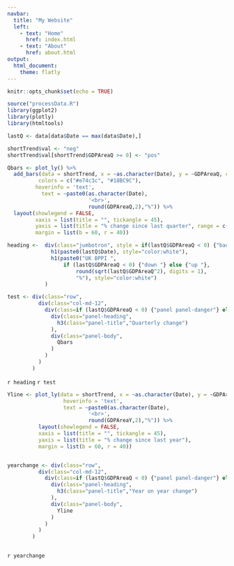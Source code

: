 ```yaml
---
navbar:
  title: "My Website"
  left:
    - text: "Home"
      href: index.html
    - text: "About"
      href: about.html
output: 
  html_document:
    theme: flatly
---
```


```r

knitr::opts_chunk$set(echo = TRUE)

source("processData.R")
library(ggplot2)
library(plotly)
library(htmltools)

```

```r

lastQ <- data[data$Date == max(data$Date),]

```


```R

shortTrend$val <- "neg"
shortTrend$val[shortTrend$GDPAreaQ >= 0] <- "pos"

Qbars <- plot_ly() %>% 
  add_bars(data = shortTrend, x = ~as.character(Date), y = ~GDPAreaQ, color = ~val, 
          colors = c("#e74c3c", "#18BC9C"), 
         hoverinfo = 'text',
           text = ~paste0(as.character(Date),
                          '<br>',
                          round(GDPAreaQ,2),"%")) %>%
  layout(showlegend = FALSE,
         xaxis = list(title = "", tickangle = 45),
         yaxis = list(title = "% change since last quarter", range = c(-0.5,0.5)),
         margin = list(b = 60, r = 40))

heading <-  div(class="jumbotron", style = if(lastQ$GDPAreaQ < 0) {"background-color:#e74c3c"} else {"background-color:#18BC9C"},
              h1(paste0(lastQ$Date), style="color:white"),
              h1(paste0("UK BPPI ",
                  if (lastQ$GDPAreaQ < 0) {"down "} else {"up "},
                      round(sqrt(lastQ$GDPAreaQ^2), digits = 1),
                      "%"), style="color:white")
            )

test <- div(class="row",
          div(class="col-md-12",
            div(class=if (lastQ$GDPAreaQ < 0) {"panel panel-danger"} else {"panel panel-success"},
              div(class="panel-heading",
                h3(class="panel-title","Quarterly change")
              ),
              div(class="panel-body",
                Qbars
              )
            )
          )
        )
```

`r heading`
`r test`

```R

Yline <- plot_ly(data = shortTrend, x = ~as.character(Date), y = ~GDPAreaY, type = 'scatter', mode = 'lines',
                  hoverinfo = 'text', 
                  text = ~paste0(as.character(Date),
                          '<br>',
                          round(GDPAreaY,2),"%")) %>%
          layout(showlegend = FALSE,
          xaxis = list(title = "", tickangle = 45),
          yaxis = list(title = "% change since last year"),
          margin = list(b = 60, r = 40))


yearchange <- div(class="row",
          div(class="col-md-12",
            div(class=if (lastQ$GDPAreaQ < 0) {"panel panel-danger"} else {"panel panel-success"},
              div(class="panel-heading",
                h3(class="panel-title","Year on year change")
              ),
              div(class="panel-body",
                Yline
              )
            )
          )
        )
         

```

`r yearchange`




